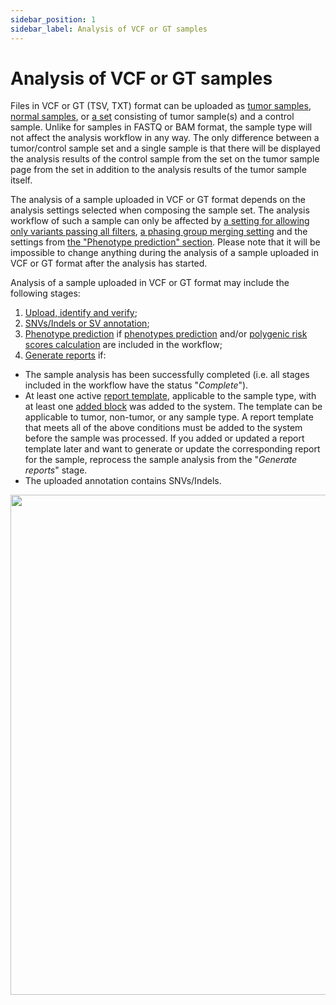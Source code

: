 ```yaml
---
sidebar_position: 1
sidebar_label: Analysis of VCF or GT samples
---
```


# Analysis of VCF or GT samples

Files in VCF or GT (TSV, TXT) format can be uploaded
as [tumor samples](/uploading-samples/tumor-only/upload-for-new-patient),
[normal samples](/uploading-samples/normal-sample/upload-for-new-patient),
or [a set](/uploading-samples/tumor-normal/upload-for-new-patient) consisting of
tumor sample(s) and a control sample. Unlike for samples in FASTQ or BAM format, the sample type will not affect
the analysis workflow in any way. The only difference between a tumor/control sample set and a single sample
is that there will be displayed the analysis results of the control sample from the set on the tumor sample page
from the set in addition to the analysis results of the tumor sample itself.

The analysis of a sample uploaded in VCF or GT format depends on the analysis settings selected when composing
the sample set. The analysis workflow of such a sample can only be affected
by [a setting for allowing only variants passing all filters](/settings/settings/variant-discovery-settings#allow-filtered-variants),
[a phasing group merging setting](/settings/settings/variant-discovery-settings#pg-merge-distance) and the settings
from [the "Phenotype prediction" section](/settings/settings/variant-discovery-settings#phenotype-prediction).
Please note that it will be impossible to change anything during the analysis of a sample uploaded in VCF or GT
format after the analysis has started.

Analysis of a sample uploaded in VCF or GT format may include the following stages:
1. [Upload, identify and verify](/results/workflow-details/vcf-analysis/upload-identify-verify);
2. [SNVs/Indels or SV annotation](/results/workflow-details/vcf-analysis/annotation);
3. [Phenotype prediction](/results/workflow-details/vcf-analysis/phenotypes)
if [phenotypes prediction](/settings/settings/variant-discovery-settings#enable-phenotype-prediction) and/or
[polygenic risk scores calculation](/settings/settings/variant-discovery-settings#polygenic-risk-scores-calculation)
are included in the workflow;
4. [Generate reports](/results/workflow-details/vcf-analysis/report-generation) if:
- The sample analysis has been successfully completed (i.e. all stages included in the workflow have the status
"*Complete*").
- At least one active [report template](/settings/report-templates/report-templates), applicable to the sample type,
with at least one [added block](/settings/report-templates/report-templates#add-block) was added to the system.
The template can be applicable to tumor, non-tumor, or any sample type. A report template that meets all of the
above conditions must be added to the system before the sample was processed. If you added or updated a report
template later and want to generate or update the corresponding report for the sample, reprocess the sample analysis
from the "*Generate reports*" stage.
- The uploaded annotation contains SNVs/Indels.

<p align="center">
<img src={require('/img/eng/vcf_pipeline.png').default} width="800"/>
</p>
